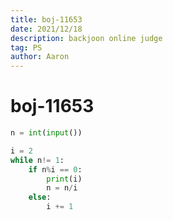 ```yaml
---
title: boj-11653
date: 2021/12/18
description: backjoon online judge
tag: PS
author: Aaron
---
```


# boj-11653

```python
n = int(input())

i = 2
while n!= 1:
    if n%i == 0:
        print(i)
        n = n/i
    else:
        i += 1
```
